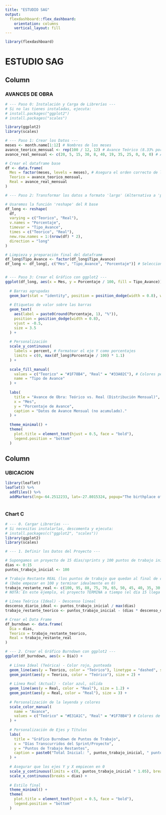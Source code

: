 ```yaml
---
title: "ESTUDIO SAG"
output: 
  flexdashboard::flex_dashboard:
    orientation: columns
    vertical_layout: fill
---
```


```r
library(flexdashboard)
```

ESTUDIO SAG
==============










Column {data-width=650}
-----------------------------------------------------------------------

### AVANCES DE OBRA

```r
# --- Paso 0: Instalación y Carga de Librerías ---
# Si no las tienes instaladas, ejecuta:
# install.packages("ggplot2")
# install.packages("scales")

library(ggplot2)
library(scales)

# --- Paso 1: Crear los Datos ---
meses <- month.name[1:12] # Nombres de los meses
avance_teorico_mensual <- rep(100 / 12, 12) # Avance Teórico (8.33% por mes)
avance_real_mensual <- c(20, 5, 15, 30, 8, 40, 19, 35, 25, 0, 0, 0) # Avance Real

# Crear el dataframe base
df <- data.frame(
  Mes = factor(meses, levels = meses), # Asegura el orden correcto de los meses
  Teorico = avance_teorico_mensual,
  Real = avance_real_mensual
)

# --- Paso 2: Transformar los datos a formato 'largo' (Alternativa a 'pivot_longer' de tidyr) ---

# Usaremos la función 'reshape' del R base
df_long <- reshape(
  df,
  varying = c("Teorico", "Real"),
  v.names = "Porcentaje",
  timevar = "Tipo_Avance",
  times = c("Teorico", "Real"),
  new.row.names = 1:(nrow(df) * 2),
  direction = "long"
)

# Limpieza y preparación final del dataframe
df_long$Tipo_Avance <- factor(df_long$Tipo_Avance)
df_long <- df_long[, c("Mes", "Tipo_Avance", "Porcentaje")] # Seleccionar columnas relevantes


# --- Paso 3: Crear el Gráfico con ggplot2 ---
ggplot(df_long, aes(x = Mes, y = Porcentaje / 100, fill = Tipo_Avance)) +
  
  # Barras agrupadas
  geom_bar(stat = "identity", position = position_dodge(width = 0.8), width = 0.7) +
  
  # Etiquetas de valor sobre las barras
  geom_text(
    aes(label = paste0(round(Porcentaje, 1), "%")),
    position = position_dodge(width = 0.8),
    vjust = -0.5,
    size = 3.5
  ) +
  
  # Personalización
  scale_y_continuous(
    labels = percent, # Formatear el eje Y como porcentajes
    limits = c(0, max(df_long$Porcentaje / 100) * 1.1)
  ) +
  
  scale_fill_manual(
    values = c("Teorico" = "#1F78B4", "Real" = "#33A02C"), # Colores personalizados
    name = "Tipo de Avance"
  ) +
  
  labs(
    title = "Avance de Obra: Teórico vs. Real (Distribución Mensual)",
    x = "Mes",
    y = "Porcentaje de Avance",
    caption = "Datos de Avance Mensual (no acumulado)."
  ) +
  
  theme_minimal() +
  theme(
    plot.title = element_text(hjust = 0.5, face = "bold"),
    legend.position = "bottom"
  )
```

Column {data-width=350}
-----------------------------------------------------------------------

### UBICACION

```r
library(leaflet)
leaflet() %>%
  addTiles() %>%
  addMarkers(lng=-64.2512233, lat=-27.8015324, popup="The birthplace of R")
```





```r

```

### Chart C

```r
# --- 0. Cargar Librerías ---
# Si necesitas instalarlas, descomenta y ejecuta:
# install.packages(c("ggplot2", "scales"))
library(ggplot2)
library(scales)

# --- 1. Definir los Datos del Proyecto ---

# Supongamos un proyecto de 15 días/sprints y 100 puntos de trabajo iniciales.
dias <- 0:15
puntos_trabajo_inicial <- 100

# Trabajo Restante REAL (los puntos de trabajo que quedan al final de cada día)
# (Debe empezar en 100 y terminar idealmente en 0)
trabajo_restante_real <- c(100, 95, 88, 75, 70, 65, 50, 45, 40, 35, 30, 25, 20, 15, 10, 0)
# NOTA: En este ejemplo, el proyecto TERMINA a tiempo (el día 15 llega a 0).

# Línea Teórica (Ideal) - Descenso lineal
descenso_diario_ideal <- puntos_trabajo_inicial / max(dias)
trabajo_restante_teorico <- puntos_trabajo_inicial - (dias * descenso_diario_ideal)

# Crear el Data Frame
df_burndown <- data.frame(
  Dia = dias,
  Teorico = trabajo_restante_teorico,
  Real = trabajo_restante_real
)

# --- 2. Crear el Gráfico Burndown con ggplot2 ---
ggplot(df_burndown, aes(x = Dia)) +
  
  # Línea Ideal (Teórica) - Color rojo, punteada
  geom_line(aes(y = Teorico, color = "Teórico"), linetype = "dashed", size = 1) +
  geom_point(aes(y = Teorico, color = "Teórico"), size = 2) +
  
  # Línea Real (Actual) - Color azul, sólida
  geom_line(aes(y = Real, color = "Real"), size = 1.2) +
  geom_point(aes(y = Real, color = "Real"), size = 3) +
  
  # Personalización de la leyenda y colores
  scale_color_manual(
    name = "Avance",
    values = c("Teórico" = "#E31A1C", "Real" = "#1F78B4") # Colores de líneas
  ) +
  
  # Personalización de Ejes y Títulos
  labs(
    title = "Gráfico Burndown de Puntos de Trabajo",
    x = "Días Transcurridos del Sprint/Proyecto",
    y = "Puntos de Trabajo Restantes",
    caption = paste0("Total Inicial: ", puntos_trabajo_inicial, " puntos. Plazo: ", max(dias), " días.")
  ) +
  
  # Asegurar que los ejes Y y X empiecen en 0
  scale_y_continuous(limits = c(0, puntos_trabajo_inicial * 1.05), breaks = pretty_breaks(n = 10)) +
  scale_x_continuous(breaks = dias) +
  
  # Estilo final
  theme_minimal() +
  theme(
    plot.title = element_text(hjust = 0.5, face = "bold"),
    legend.position = "bottom"
  )
```










